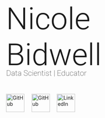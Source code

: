 <span style="font-size: 6em; font-weight: 300; font-family: 'Roboto', sans-serif; display: block; margin-bottom: -0.3em; margin-top: 50px;">Nicole Bidwell</span>

<span style="font-size: 1.5em; font-family: 'Roboto', sans-serif; font-weight: 200;">
    Data Scientist | Educator
</span>

<br>

[![GitHub](img/github.png){.home-button style="width: 50px; height: 50px;"}](https://github.com/nicolebid) &nbsp; &nbsp;
[![GitHub](img/mail.png){.home-button style="width: 50px; height: 50px;"}](index.qmd#contact) &nbsp; &nbsp;
[![LinkedIn](img/linkedin_2.png){.home-button style="width: 50px; height: 50px;"}](https://www.linkedin.com/in/nicolebidwell) 

<a href="index.qmd#about" class="btn-custom-arrow" style="margin-top: 200px;"></a>
